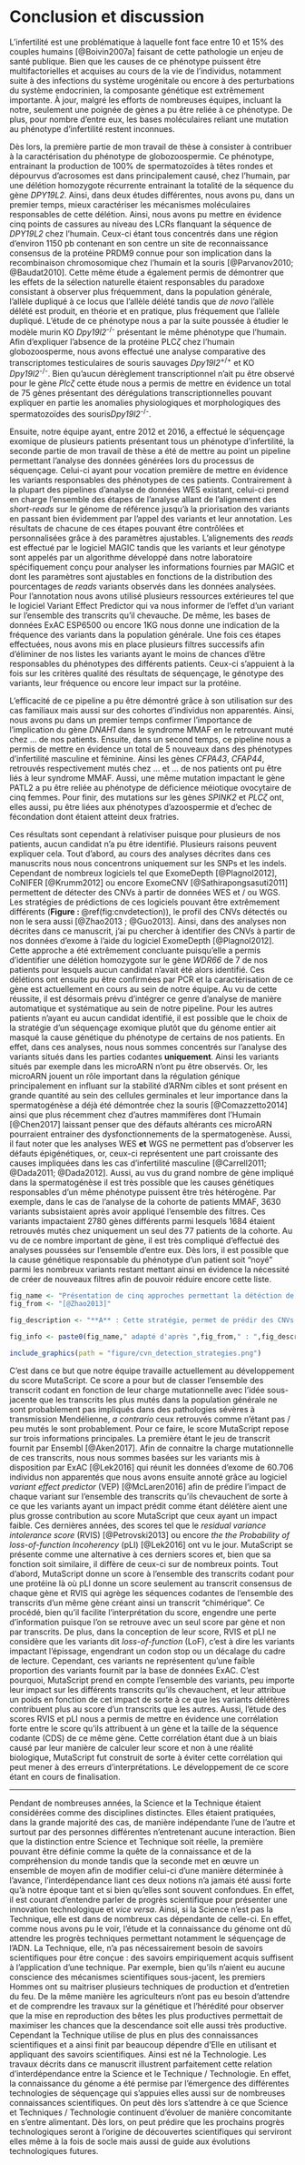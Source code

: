 # Conclusion et discussion {-}  

L'infertilité est une problématique à laquelle font face entre 10 et 15% des couples humains [@Boivin2007a] faisant de cette pathologie un enjeu de santé publique. Bien que les causes de ce phénotype puissent être multifactorielles et acquises au cours de la vie de l'individus, notamment suite à des infections du système urogénitale ou encore à des perturbations du système endocrinien, la composante génétique est extrêmement importante. À jour, malgré les efforts de nombreuses équipes, incluant la notre, seulement une poignée de gènes a pu être reliée à ce phénotype. De plus, pour nombre d'entre eux, les bases moléculaires reliant une mutation au phénotype d'infertilité restent inconnues.  

Dès lors, la première partie de mon travail de thèse à consister à contribuer à la caractérisation du phénotype de globozoospermie. Ce phénotype, entrainant la production de 100% de spermatozoïdes à têtes rondes et dépourvus d'acrosomes est dans principalement causé, chez l'humain, par une délétion homozygote récurrente entrainant la totalité de la séquence du gène *DPY19L2*.  Ainsi, dans deux études différentes, nous avons pu, dans un premier temps, mieux caractériser les mécanismes moléculaires responsables de cette délétion. Ainsi, nous avons pu mettre en évidence cinq points de cassures au niveau des LCRs flanquant la séquence de *DPY19L2* chez l'humain. Ceux-ci étant tous concentrés dans une région d'environ 1150 pb contenant en son centre un site de reconnaissance consensus de la protéine PRDM9 connue pour son implication dans la recombinaison chromosomique chez l'humain et la souris [@Parvanov2010; @Baudat2010]. Cette même étude a également permis de démontrer que les effets de la sélection naturelle étaient responsables du paradoxe consistant à observer plus fréquemment, dans la population générale, l'allèle dupliqué à ce locus que l'allèle délété tandis que *de novo* l'allèle délété est produit, en théorie et en pratique, plus fréquement que l'allèle dupliqué. L'étude de ce phénotype nous a par la suite poussée à étudier le modèle murin KO *Dpy19l2*^-/-^ présentant le même phénotype que l'humain. Afin d'expliquer l'absence de la protéine PLC$\zeta$ chez l'humain globozoosperme, nous avons effectué une analyse comparative des transcriptomes testiculaires de souris sauvages *Dpy19l2*^+/+^ et KO *Dpy19l2*^-/-^. Bien qu'aucun dérèglement transcriptionnel n'ait pu être observé pour le gène *Plc*$\zeta$ cette étude nous a permis de mettre en évidence un total de 75 gènes présentant des dérégulations transcriptionnelles pouvant expliquer en partie les anomalies physiologiques et morphologiques des spermatozoïdes des souris*Dpy19l2*^-/-^.    

Ensuite, notre équipe ayant, entre 2012 et 2016, a effectué le séquençage exomique de plusieurs patients présentant tous un phénotype d'infertilité, la seconde partie de mon travail de thèse a été de mettre au point un pipeline permettant l'analyse des données générées lors du processus de séquençage. Celui-ci ayant pour vocation première de mettre en évidence les variants responsables des phénotypes de ces patients. Contrairement à la plupart des pipelines d'analyse de données WES existant, celui-ci prend en charge l'ensemble des étapes de l'analyse allant de l'alignement des *short-reads* sur le génome de référence jusqu'à la priorisation des variants en passant bien évidemment par l'appel des variants et leur annotation. Les résultats de chacune de ces étapes pouvant être contrôlées et personnalisées grâce à des paramètres ajustables. L'alignements des *reads* est effectué par le logiciel MAGIC tandis que les variants et leur génotype sont appelés par un algorithme développé dans notre laboratoire spécifiquement conçu pour analyser les informations fournies par MAGIC et dont les paramètres sont ajustables en fonctions de la distribution des pourcentages de *reads* variants observés dans les données analysées. Pour l'annotation nous avons utilisé plusieurs ressources extérieures tel que le logiciel Variant Effect Predictor qui va nous informer de l'effet d'un variant sur l'ensemble des transcrits qu'il chevauche. De même, les bases de données ExAC ESP6500 ou encore 1KG nous donne une indication de la fréquence des variants dans la population générale. Une fois ces étapes effectuées, nous avons mis en place plusieurs filtres successifs afin d'éliminer de nos listes les variants ayant le moins de chances d'être responsables du phénotypes des différents patients. Ceux-ci s'appuient à la fois sur les critères qualité des résultats de séquençage, le génotype des variants, leur fréquence ou encore leur impact sur la protéine.  

L'efficacité de ce pipeline a pu être démontré grâce à son utilisation sur des cas familiaux mais aussi sur des cohortes d'individus non apparentés. Ainsi, nous avons pu dans un premier temps confirmer l'importance de l'implication du gène *DNAH1* dans le syndrome MMAF en le retrouvant muté chez ... de nos patients. Ensuite, dans un second temps, ce pipeline nous a permis de mettre en évidence un total de 5 nouveaux dans des phénotypes d'infertilité masculine et féminine. Ainsi les gènes *CFPA43*, *CFAP44*, retrouvés respectivement mutés chez ... et ... de nos patients ont pu être liés à leur syndrome MMAF. Aussi, une même mutation impactant le gène PATL2 a pu être reliée au phénotype de déficience méiotique ovocytaire de cinq femmes. Pour finir, des mutations sur les gènes *SPINK2* et *PLC*$\zeta$ ont, elles aussi, pu être liées aux phénotypes d'azoospermie et d'echec de fécondation dont étaient atteint deux fratries.  

Ces résultats sont cependant à relativiser puisque pour plusieurs de nos patients, aucun candidat n'a pu être identifié. Plusieurs raisons peuvent expliquer cela. Tout d'abord, au cours des analyses décrites dans ces manuscrits nous nous concentrons uniquement sur les SNPs et les indels. Cependant de nombreux logiciels tel que ExomeDepth [@Plagnol2012], CoNIFER [@Krumm2012] ou encore ExomeCNV [@Sathirapongsasuti2011] permettent de détecter des CNVs à partir de données WES et / ou WGS. Les stratégies de prédictions de ces logiciels pouvant être extrêmement différents (**Figure : **\@ref(fig:cnvdetection)), le profil des CNVs détectés ou non le sera aussi [@Zhao2013 ; @Guo2013]. Ainsi, dans des analyses non décrites dans ce manuscrit, j'ai pu chercher à identifier des CNVs à partir de nos données d'exome à l'aide du logiciel ExomeDepth [@Plagnol2012]. Cette approche a été extrêmement concluante puisqu'elle a permis d'identifier une délétion homozygote sur le gène *WDR66* de 7 de nos patients pour lesquels aucun candidat n'avait été alors identifié. Ces délétions ont ensuite pu être confirmées par PCR et la caractérisation de ce gène est actuellement en cours au sein de notre équipe. Au vu de cette réussite, il est désormais prévu d'intégrer ce genre d'analyse de manière automatique et systématique au sein de notre pipeline. Pour les autres patients n'ayant eu aucun candidat identifié, il est possible que le choix de la stratégie d'un séquençage exomique plutôt que du génome entier ait masqué la cause génétique du phénotype de certains de nos patients. En effet, dans ces analyses, nous nous sommes concentrés sur l'analyse des variants situés dans les parties codantes **uniquement**. Ainsi les variants situés par exemple dans les microARN n'ont pu être observés. Or, les microARN jouent un rôle important dans la régulation génique principalement en influant sur la stabilité d'ARNm cibles et sont présent en grande quantité au sein des cellules germinales et leur importance dans la spermatogénèse a déjà été démontrée chez la souris [@Comazzetto2014] ainsi que plus récemment chez d'autres mammifères dont l'Humain [@Chen2017] laissant penser que des défauts altérants ces microARN pourraient entrainer des dysfonctionnements de la spermatogenèse. Aussi, il faut noter que les analyses WES **et** WGS ne permettent pas d'observer les défauts épigénétiques, or, ceux-ci représentent une part croissante des causes impliquées dans les cas d'infertilité masculine [@Carrell2011; @Dada2011; @Dada2012]. Aussi, au vus du grand nombre de gène impliqué dans la spermatogénèse il est très possible que les causes génétiques responsables d'un même phénotype puissent être très hétérogène. Par exemple, dans le cas de l'analyse de la cohorte de patients MMAF, 3630 variants subsistaient après avoir appliqué l'ensemble des filtres. Ces variants impactaient 2780 gènes différents parmi lesquels 1684 étaient retrouvés mutés chez uniquement un seul des 77 patients de la cohorte. Au vu de ce nombre important de gène, il est très compliqué d'effectué des analyses poussées sur l'ensemble d'entre eux. Dès lors, il est possible que la cause génétique responsable du phénotype d'un patient soit "noyé" parmi les nombreux variants restant mettant ainsi en évidence la nécessité de créer de nouveaux filtres afin de pouvoir réduire encore cette liste.  

\newpage

```r

fig_name <- "Présentation de cinq approches permettant la détéction de CNVs à partir de données NGS"
fig_from <- "[@Zhao2013]"

fig_description <- "**A** : Cette stratégie, permet de prédir des CNVs à partir des alignement discordant des deux *ends* d'un même *reads*, c'est à dire en répertoriant les *reads* pour lesquels la distance séparant les deux *ends* après l'alignement est significativement superieure à la taille moyenne de l'insert. **B** : La méthode *split-read* se base sur les *reads* s'alignant de manière partielle sur plusieurs régions génomiques. **C** : L'approche *read depth* compare la couverture observée sur plusieurs région génomique pour prédire des CNVs. **D** : Cette méthode effectue un assemblage *de novo* (sans utilisé de génome de référence) ; les résultats de l'assemblage appelés *contigs* sont comparés au génome de référence *a posteriori* pour détecter les CNVs. **E** : Cette méthode combine les approches **A** et **C**."

fig_info <- paste0(fig_name," adapté d'après ",fig_from," : ",fig_description)

include_graphics(path = "figure/cvn_detection_strategies.png")

```

\newpage

C'est dans ce but que notre équipe travaille actuellement au développement du score MutaScript. Ce score a pour but de classer l'ensemble des transcrit codant en fonction de leur charge mutationnelle avec l'idée sous-jacente que les transcrits les plus mutés dans la population générale ne sont probablement pas impliqués dans des pathologies sévères à transmission Mendélienne, *a contrario* ceux retrouvés comme n'étant pas / peu mutés le sont probablement. Pour ce faire, le score MutaScript repose sur trois informations principales. La première étant le jeu de transcrit fournit par Ensembl [@Aken2017]. Afin de connaitre la charge mutationnelle de ces transcrits, nous nous sommes basées sur les variants mis à disposition par ExAC [@Lek2016] qui réunit les données d'exome de 60.706 individus non apparentés que nous avons ensuite annoté grâce au logiciel *variant effect predictor* (VEP) [@McLaren2016] afin de prédire l'impact de chaque variant sur l'ensemble des transcrits qu'ils chevauchent de sorte à ce que les variants ayant un impact prédit comme étant délétère aient une plus grosse contribution au score MutaScript que ceux ayant un impact faible. Ces dernières années, des scores tel que le *residual variance intolerance score* (RVIS) [@Petrovski2013] ou encore *the the Probability of loss-of-function Incoherency* (pLI) [@Lek2016] ont vu le jour. MutaScript se présente comme une alternative à ces derniers scores et, bien que sa fonction soit similaire, il diffère de ceux-ci sur de nombreux points. Tout d'abord, MutaScript donne un score à l'ensemble des transcrits codant pour une protéine là où pLI donne un score seulement au transcrit consensus de chaque gène et RVIS qui agrège les séquences codantes de l'ensemble des transcrits d'un même gène créant ainsi un transcrit "chimérique". Ce procédé, bien qu'il facilite l'interprétation du score, engendre une perte d'information puisque l'on se retrouve avec un seul score par gène et non par transcrits. De plus, dans la conception de leur score, RVIS et pLI ne considère que les variants dit *loss-of-function* (LoF), c'est à dire les variants impactant l'épissage, engendrant un codon stop ou un décalage du cadre de lecture. Cependant, ces variants ne représentent qu'une faible proportion des variants fournit par la base de données ExAC. C'est pourquoi, MutaScript prend en compte l'ensemble des variants, peu importe leur impact sur les différents transcrits qu'ils chevauchent, et leur attribue un poids en fonction de cet impact de sorte à ce que les variants délétères contribuent plus au score d'un transcrits que les autres. Aussi, l'étude des scores RVIS et pLI nous a permis de mettre en évidence une corrélation forte entre le score qu'ils attribuent à un gène et la taille de la séquence codante (CDS) de ce même gène. Cette corrélation étant due à un biais causé par leur manière de calculer leur score et non à une réalité biologique, MutaScript fut construit de sorte à éviter cette corrélation qui peut mener à des erreurs d'interprétations. Le développement de ce score étant en cours de finalisation.

***

Pendant de nombreuses années, la Science et la Technique étaient considérées comme des disciplines distinctes. Elles étaient pratiquées, dans la grande majorité des cas, de manière indépendante l'une de l'autre et surtout par des personnes différentes n'entretenant aucune interaction. Bien que la distinction entre Science et Technique soit réelle, la première pouvant être définie comme la quête de la connaissance et de la compréhension du monde tandis que la seconde met en œuvre un ensemble de moyen afin de modifier celui-ci d'une manière déterminée à l'avance, l'interdépendance liant ces deux notions n'a jamais été aussi forte qu'à notre époque tant et si bien qu'elles sont souvent confondues. En effet, il est courant d'entendre parler de progrès scientifique pour présenter une innovation technologique et *vice versa*. Ainsi, si la Science n'est pas la Technique, elle est dans de nombreux cas dépendante de celle-ci. En effet, comme nous avons pu le voir, l'étude et la connaissance du génome ont dû attendre les progrès techniques permettant notamment le séquençage de l'ADN. La Technique, elle, n'a pas nécessairement besoin de savoirs scientifiques pour être conçue : des savoirs empiriquement acquis suffisent à l'application d'une technique. Par exemple, bien qu'ils n'aient eu aucune conscience des mécanismes scientifiques sous-jacent, les premiers Hommes ont su maitriser plusieurs techniques de production et d'entretien du feu. De la même manière les agriculteurs n'ont pas eu besoin d'attendre et de comprendre les travaux sur la génétique et l'hérédité pour observer que la mise en reproduction des bêtes les plus productives permettait de maximiser les chances que la descendance soit elle aussi très productive. Cependant la Technique utilise de plus en plus des connaissances scientifiques et a ainsi finit par beaucoup dépendre d'Elle en utilisant et appliquant des savoirs scientifiques. Ainsi est né la Technologie. Les travaux décrits dans ce manuscrit illustrent parfaitement cette relation d'interdépendance entre la Science et le Technique / Technologie. En effet, la connaissance du génome a été permise par l'émergence des différentes technologies de séquençage qui s'appuies elles aussi sur de nombreuses connaissances scientifiques. On peut dès lors s'attendre à ce que Science et Techniques / Technologie continuent d'évoluer de manière concomitante en s'entre alimentant. Dès lors, on peut prédire que les prochains progrès technologiques seront à l'origine de découvertes scientifiques qui serviront elles même à la fois de socle mais aussi de guide aux évolutions technologiques futures. 
 
